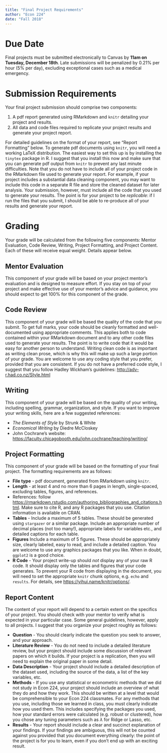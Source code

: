 ```yaml
---
title: "Final Project Requirements"
author: "Econ 224"
date: "Fall 2018"
---
```


# Due Date
Final projects must be submitted electronically to Canvas by **11am on Tuesday, December 18th**.
Late submissions will be penalized by 0.21\% per hour (5\% per day), excluding exceptional cases such as a medical emergency.

# Submission Requirements
Your final project submission should comprise two components: 

1. A pdf report generated using RMarkdown and `knitr` detailing your project and results. 
2. All data and code files required to replicate your project results and generate your project report.

For detailed guidelines on the format of your report, see "Report Formatting" below.
To generate pdf documents using `knitr`, you will need a working LaTeX distribution.
The easiest way to set this up is by installing the `tinytex` package in R.
I suggest that you install this now and make sure that you can generate pdf output from `knitr` to prevent any last minute difficulties.
Note that you do not have to include all of your project code in the RMarkdown file used to generate your report.
For example, if your project includes a substantial data cleaning component, you may want to include this code in a separate R file and store the cleaned dataset for later analysis.
Your submission, however, must include all the code that you used to generate your results.
The point is for your project to be *replicable*: if I run the files that you submit, I should be able to re-produce all of your results and generate your report.

# Grading
Your grade will be calculated from the following five components: Mentor Evaluation, Code Review, Writing, Project Formatting, and Project Content.
Each of these will receive equal weight.
Details appear below.

## Mentor Evaluation
This component of your grade will be based on your project mentor's evaluation and is designed to measure effort. 
If you stay on top of your project and make effective use of your mentor's advice and guidance, you should expect to get 100\% for this component of the grade.

## Code Review
This component of your grade will be based the quality of the code that you submit.
To get full marks, your code should be cleanly formatted and well-documented using appropriate comments.
This applies both to code contained within your RMarkdown document and to any other code files used to generate your results.
The point is to write code that it would be easy for another person to understand.
Writing clean code is as important as writing clean prose, which is why this will make up such a large portion of your grade.
You are welcome to use any coding style that you prefer, provided that you are consistent.
If you do not have a preferred code style, I suggest that you follow Hadley Wickham's guidelines: [http://adv-r.had.co.nz/Style.html](http://adv-r.had.co.nz/Style.html)

## Writing
This component of your grade will be based on the quality of your writing, including spelling, grammar, organization, and style.
If you want to improve your writing skills, here are a few suggested references:

- *The Elements of Style* by Strunk \& White
- *Economical Writing* by Diedre McCloskey
- John Cochrane's website: [https://faculty.chicagobooth.edu/john.cochrane/teaching/writing/](https://faculty.chicagobooth.edu/john.cochrane/teaching/writing/)

## Project Formatting
This component of your grade will be based on the formatting of your final project.
The formatting requirements are as follows:

- **File type** - pdf document, generated from RMarkdown using `knitr`.
- **Length** - at least 4 and no more than 6 pages in length, single-spaced, excluding tables, figures, and references.
- References: follow [https://rmarkdown.rstudio.com/authoring_bibliographies_and_citations.html](https://rmarkdown.rstudio.com/authoring_bibliographies_and_citations.html). Make sure to cite R, and any R packages that you use. Citation information is available on CRAN.
- **Tables** - Include a maximum of 5 tables. These should be generated using `stargazer` or a similar package. Include an appropriate number of decimal places (not too many!), appropriate labels for variables etc., and detailed captions for each table. 
- **Figures** Include a maximum of 5 figures. These should be appropriately size, clearly labeled, easy to read, and include a detailed caption. You are welcome to use any graphics packages that you like. When in doubt, `ggplot2` is a good choice.
- **R Code** - Your project write-up should *not* display any of your raw R code. It should display only the tables and figures that your code generates. To prevent your R code from displaying in the document, you will need to set the appropriate `knitr` chunk options, e.g. `echo` and `results`. For details, see  [https://yihui.name/knitr/options/](https://yihui.name/knitr/options/).

## Report Content
The content of your report will depend to a certain extent on the specifics of your project.
You should check with your mentor to verify what is expected in your particular case.
Some general guidelines, however, apply to all projects.
I suggest that you organize your project roughly as follows:

- **Question** - You should clearly indicate the question you seek to answer, and your approach.
- **Literature Review** - You do not need to include a detailed literature review, but your project should include some discussion of relevant papers on which it builds. If your project is a replication, then you will need to explain the original paper in some detail.
- **Data Description** - Your project should include a detailed description of the dataset used, including the source of the data, a list of the key variables, etc.
- **Methods** - If you use any statistical or econometric methods that we did not study in Econ 224, your project should include an overview of what they do and how they work. This should be written at a level that would be comprehensible to your Econ 224 classmates. For any methods that you use, including those we learned in class, you must clearly indicate how you used them. This includes specifying the packages you used, how your standard errors were calculated (e.g.\ robust or clustered), how you chose any tuning parameters such as $\lambda$ for Ridge or Lasso, etc.
- **Results** - Your report should include a clear and succinct explanation of your findings. If your findings are ambiguous, this will not be counted against you provided that you document everything clearly: the point of the project is for you to learn, even if you don't end up with an exciting result.
